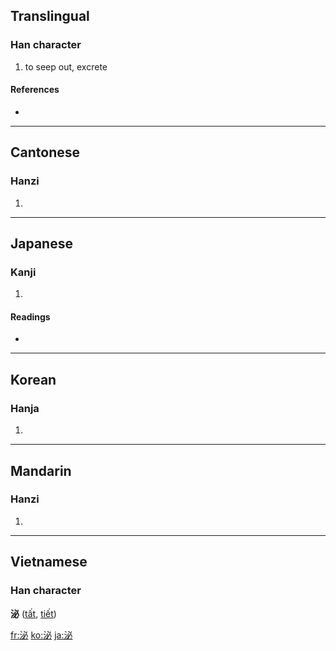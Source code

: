 ==Translingual==

===Han character===
{{Han char|rn=85|rad=水|as=05|sn=8|four=3310<sub>0</sub>|canj=水心竹 (EPH)}}

# to seep out, excrete

====References====
* {{Han ref|kx=0615.180|dkj=17279|dj=1009.140|hdz=31595.040|uh=6CCC|ud=27852|bh=AA63|bd=43619}}

----

==Cantonese==

===Hanzi===
{{yue-hanzi|jyut=|y=bei3}}

# {{defn|Cantonese}}

----

==Japanese==

===Kanji===
{{ja-kanji|grade=c|rs=水05}}

# {{defn|Japanese}}

====Readings====
* {{ja-readings|on=[[ひつ]] (hitsu), [[ひ]] (hi)|kun=[[ながれる]] (nagareru), [[にじむ]] (nijimu)}}

----

==Korean==

===Hanja===
{{ko-hanja|hangeul=[[필]], [[비]]|eumhun=|rv=pil, bi|mr=p'il, pi|y=phil, pi}}

# {{defn|Korean}}

----

==Mandarin==

===Hanzi===
{{cmn-hanzi|pin=[[mì]] ([[mi4]])|wg=mi<sup>4</sup>}}

# {{defn|Mandarin}}

----

==Vietnamese==
===Han character===
'''泌''' ([[tất]], [[tiết]])

[[fr:泌]]
[[ko:泌]]
[[ja:泌]]